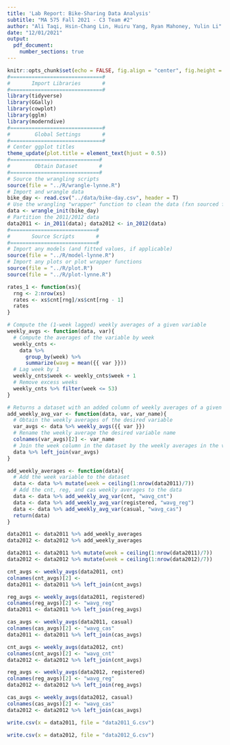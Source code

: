 ```yaml
---
title: 'Lab Report: Bike-Sharing Data Analysis'
subtitle: "MA 575 Fall 2021 - C3 Team #2"
author: "Ali Taqi, Hsin-Chang Lin, Huiru Yang, Ryan Mahoney, Yulin Li"
date: "12/01/2021"
output: 
  pdf_document: 
    number_sections: true
---
```


```r
knitr::opts_chunk$set(echo = FALSE, fig.align = "center", fig.height = 4, fig.width = 6)
#==============================#
#       Import Libraries       #
#==============================#
library(tidyverse)
library(GGally)
library(cowplot)
library(gglm)
library(moderndive)
#==============================#
#        Global Settings       #
#==============================#
# Center ggplot titles
theme_update(plot.title = element_text(hjust = 0.5))
#=============================#
#        Obtain Dataset       #
#=============================#
# Source the wrangling scripts
source(file = "../R/wrangle-lynne.R")
# Import and wrangle data
bike_day <- read.csv("../data/bike-day.csv", header = T)
# Use the wrangling "wrapper" function to clean the data (fxn sourced from wrangle.R)
data <- wrangle_init(bike_day)
# Partition the 2011/2012 data
data2011 <- in_2011(data); data2012 <- in_2012(data)
#============================#
#       Source Scripts       #
#============================#
# Import any models (and fitted values, if applicable)
source(file = "../R/model-lynne.R")
# Import any plots or plot wrapper functions
source(file = "../R/plot.R")
source(file = "../R/plot-lynne.R")
```

```r
rates_1 <- function(xs){
  rng <- 2:nrow(xs)
  rates <- xs$cnt[rng]/xs$cnt[rng - 1]
  rates
}
```



```r
# Compute the (1-week lagged) weekly averages of a given variable
weekly_avgs <- function(data, var){
  # Compute the averages of the variable by week
  weekly_cnts <- 
    data %>% 
      group_by(week) %>%
      summarize(wavg = mean({{ var }}))
  # Lag week by 1
  weekly_cnts$week <- weekly_cnts$week + 1
  # Remove excess weeks
  weekly_cnts %>% filter(week <= 53)
}

# Returns a dataset with an added column of weekly averages of a given variable
add_weekly_avg_var <- function(data, var, var_name){
  # Obtain the weekly averages of the desired variable
  var_avgs <- data %>% weekly_avgs({{ var }})
  # Rename the weekly average the desired variable name
  colnames(var_avgs)[2] <- var_name
  # Join the week column in the dataset by the weekly averages in the var_avgs dataframe
  data %>% left_join(var_avgs)
}

add_weekly_averages <- function(data){
  # Add the week variable to the dataset
  data <- data %>% mutate(week = ceiling(1:nrow(data2011)/7))
  # Add the cnt, reg, and cas weekly averages to the data
  data <- data %>% add_weekly_avg_var(cnt, "wavg_cnt")
  data <- data %>% add_weekly_avg_var(registered, "wavg_reg")
  data <- data %>% add_weekly_avg_var(casual, "wavg_cas")
  return(data)
}
```

```r
data2011 <- data2011 %>% add_weekly_averages
data2012 <- data2012 %>% add_weekly_averages
```

```r
data2011 <- data2011 %>% mutate(week = ceiling(1:nrow(data2011)/7))
data2012 <- data2012 %>% mutate(week = ceiling(1:nrow(data2012)/7))
```

```r
cnt_avgs <- weekly_avgs(data2011, cnt)
colnames(cnt_avgs)[2] <- 
data2011 <- data2011 %>% left_join(cnt_avgs)

reg_avgs <- weekly_avgs(data2011, registered)
colnames(reg_avgs)[2] <- "wavg_reg"
data2011 <- data2011 %>% left_join(reg_avgs)

cas_avgs <- weekly_avgs(data2011, casual)
colnames(cas_avgs)[2] <- "wavg_cas"
data2011 <- data2011 %>% left_join(cas_avgs)
```

```r
cnt_avgs <- weekly_avgs(data2012, cnt)
colnames(cnt_avgs)[2] <- "wavg_cnt"
data2012 <- data2012 %>% left_join(cnt_avgs)

reg_avgs <- weekly_avgs(data2012, registered)
colnames(reg_avgs)[2] <- "wavg_reg"
data2012 <- data2012 %>% left_join(reg_avgs)

cas_avgs <- weekly_avgs(data2012, casual)
colnames(cas_avgs)[2] <- "wavg_cas"
data2012 <- data2012 %>% left_join(cas_avgs)
```

```r
write.csv(x = data2011, file = "data2011_G.csv")
```

```r
write.csv(x = data2012, file = "data2012_G.csv")
```






